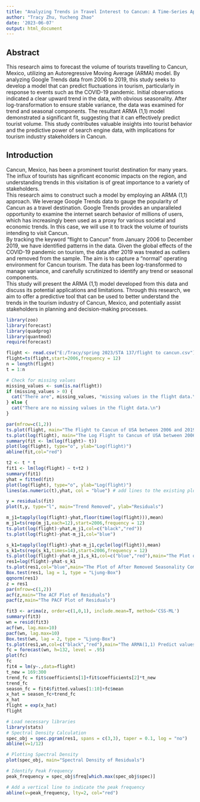 ---
title: "Analyzing Trends in Travel Interest to Cancun: A Time-Series Approach Utilizing Google Trend Data"
author: "Tracy Zhu, Yucheng Zhao"
date: '2023-06-07'
output: html_document
---
## Abstract
This research aims to forecast the volume of tourists travelling to Cancun, Mexico, utilizing an Autoregressive Moving Average (ARMA) model. By analyzing Google Trends data from 2006 to 2019, this study seeks to develop a model that can predict fluctuations in tourism, particularly in response to events such as the COVID-19 pandemic. Initial observations indicated a clear upward trend in the data, with obvious seasonality. After log-transformation to ensure stable variance, the data was examined for trend and seasonal components. The resultant ARMA (1,1) model demonstrated a significant fit, suggesting that it can effectively predict tourist volume. This study contributes valuable insights into tourist behavior and the predictive power of search engine data, with implications for tourism industry stakeholders in Cancun.

## Introduction
Cancun, Mexico, has been a prominent tourist destination for many years. The influx of tourists has significant economic impacts on the region, and understanding trends in this visitation is of great importance to a variety of stakeholders. 
<br>
This research aims to construct such a model by employing an ARMA (1,1) approach. We leverage Google Trends data to gauge the popularity of Cancun as a travel destination. Google Trends provides an unparalleled opportunity to examine the internet search behavior of millions of users, which has increasingly been used as a proxy for various societal and economic trends. In this case, we will use it to track the volume of tourists intending to visit Cancun.
<br>
By tracking the keyword "flight to Cancun" from January 2006 to December 2019, we have identified patterns in the data. Given the global effects of the COVID-19 pandemic on tourism, the data after 2019 was treated as outliers and removed from the sample. The aim is to capture a "normal" operating environment for Cancun tourism. The data has been log-transformed to manage variance, and carefully scrutinized to identify any trend or seasonal components.
<br>
This study will present the ARMA (1,1) model developed from this data and discuss its potential applications and limitations. Through this research, we aim to offer a predictive tool that can be used to better understand the trends in the tourism industry of Cancun, Mexico, and potentially assist stakeholders in planning and decision-making processes.

```{r include = FALSE}
library(zoo)
library(forecast)
library(quadprog)
library(quantmod)
require(forecast)
```

```{r echo = FALSE}
flight <- read.csv("E:/Tracy/spring 2023/STA 137/flight to cancun.csv")
flight=ts(flight,start=2006,frequency = 12)
n = length(flight)
t = 1:n
```

```{r echo = FALSE}
# Check for missing values
missing_values <- sum(is.na(flight))
if (missing_values > 0) {
  cat("There are", missing_values, "missing values in the flight data.\n")
} else {
  cat("There are no missing values in the flight data.\n")
}
```

```{r echo = FALSE}
par(mfrow=c(1,2))
ts.plot(flight, main="The Flight to Cancun of USA between 2006 and 2019")
ts.plot(log(flight), main="The Log Flight to Cancun of USA between 2006 and 2019")
summary(fit <- lm(log(flight)~ t))
plot(log(flight), type="o", ylab="Log(flight)")
abline(fit,col="red")
```

```{r echo = FALSE}
t2 <- t * t
fit1 <- lm(log(flight) ~ t+t2 )
summary(fit1)
yhat = fitted(fit)
plot(log(flight), type="o", ylab="Log(flight)")
lines(as.numeric(t),yhat, col = "blue") # add lines to the existing plot
```

```{r echo = FALSE}
y = residuals(fit)
plot(t,y, type="l", main="Trend Removed", ylab="Residuals")
```

```{r echo = FALSE}
m_j1=tapply(log(flight)-yhat,floor(time(log(flight))),mean)
m_j1=ts(rep(m_j1,each=12),start=2006,frequency = 12)
ts.plot(log(flight)-yhat,m_j1,col=c("black","red"))
ts.plot(log(flight)-yhat-m_j1,col="blue")
```

```{r echo = FALSE}
s_k1=tapply(log(flight)-yhat-m_j1,cycle(log(flight)),mean)
s_k1=ts(rep(s_k1,times=14),start=2006,frequency = 12)
ts.plot(log(flight)-yhat-m_j1,s_k1,col=c("blue","red"),main="The Plot of Seasonality(red)")
res1=log(flight)-yhat-s_k1
ts.plot(res1,col="blue",main="The Plot of After Removed Seasonality Components")
Box.test(res1, lag = 1, type = "Ljung-Box")
qqnorm(res1)
z = res1
par(mfrow=c(1,2))
acf(z,main="The ACF Plot of Residuals")
pacf(z,main="The PACF Plot of Residuals")
```

```{r echo = FALSE}
fit3 <- arima(z, order=c(1,0,1), include.mean=T, method='CSS-ML')
summary(fit3)
wn = resid(fit3)
acf(wn, lag.max=10)
pacf(wn, lag.max=10)
Box.test(wn, lag = 2, type = "Ljung-Box")
ts.plot(res1,wn,col=c("black","red"),main="The ARMA(1,1) Predict values(red) and The Deseason Residuals(black)")
fc = forecast(wn, h=132, level = .95)
plot(fc)
fc
fit4 = lm(y~.,data=flight)
t_new = 169:300
trend_fc = fit$coefficients[1]+fit$coefficients[2]*t_new
trend_fc
season_fc = fit4$fitted.values[1:10]+fc$mean  
x_hat = season_fc+trend_fc
x_hat
flight = exp(x_hat)
flight
```

```{r echo = FALSE}
# Load necessary libraries
library(stats)
# Spectral Density Calculation
spec_obj = spec.pgram(res1, spans = c(3,3), taper = 0.1, log = "no")
abline(v=1/12)

# Plotting Spectral Density
plot(spec_obj, main="Spectral Density of Residuals")

# Identify Peak Frequency
peak_frequency = spec_obj$freq[which.max(spec_obj$spec)]

# Add a vertical line to indicate the peak frequency
abline(v=peak_frequency, lty=2, col="red")
```

